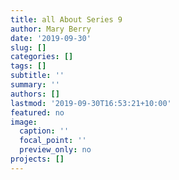 ```yaml
---
title: all About Series 9
author: Mary Berry
date: '2019-09-30'
slug: []
categories: []
tags: []
subtitle: ''
summary: ''
authors: []
lastmod: '2019-09-30T16:53:21+10:00'
featured: no
image:
  caption: ''
  focal_point: ''
  preview_only: no
projects: []
---
```

